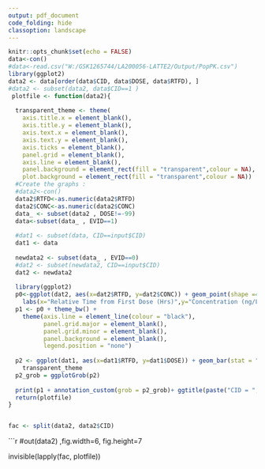 ---
output: pdf_document
code_folding: hide
classoption: landscape
---
```{r setup, include=FALSE}
knitr::opts_chunk$set(echo = FALSE)
data<-con()
#data<-read.csv("W:/GSK1265744/LA200056-LATTE2/Output/PopPK.csv")
library(ggplot2)
data2 <- data[order(data$CID, data$DOSE, data$RTFD), ]
#data2 <- subset(data2, data$CID==1 )
 plotfile <- function(data2){
  
  transparent_theme <- theme(
    axis.title.x = element_blank(),
    axis.title.y = element_blank(),
    axis.text.x = element_blank(), 
    axis.text.y = element_blank(),
    axis.ticks = element_blank(),
    panel.grid = element_blank(),
    axis.line = element_blank(),
    panel.background = element_rect(fill = "transparent",colour = NA),
    plot.background = element_rect(fill = "transparent",colour = NA))
  #Create the graphs :
  #data2<-con()
  data2$RTFD<-as.numeric(data2$RTFD)
  data2$CONC<-as.numeric(data2$CONC)
  data_ <- subset(data2 , DOSE!=-99)
  data<-subset(data_ , EVID==1)
  
  #dat1 <- subset(data, CID==input$CID)
  dat1 <- data
  
  newdata2 <- subset(data_ , EVID==0)
  #dat2 <- subset(newdata2, CID==input$CID)
  dat2 <- newdata2
  
  library(ggplot2)
  p0<-ggplot(dat2, aes(x=dat2$RTFD, y=dat2$CONC)) + geom_point(shape =4) +
    labs(x="Relative Time from First Dose (Hrs)",y="Concentration (ng/L)") 
  p1 <- p0 + theme_bw() +
    theme(axis.line = element_line(colour = "black"),
          panel.grid.major = element_blank(),
          panel.grid.minor = element_blank(),
          panel.background = element_blank(),
          legend.position = "none")  
  
  p2 <- ggplot(dat1, aes(x=dat1$RTFD, y=dat1$DOSE)) + geom_bar(stat = "identity", width=0.01,colour="green") +
    transparent_theme
  p2_grob = ggplotGrob(p2)
  
  print(p1 + annotation_custom(grob = p2_grob)+ ggtitle(paste("CID = ",data2$CID)) )
  return(plotfile)
}


fac <- split(data2, data2$CID)

```

```{r title, results='asis',fig.width=5, fig.height=6,echo=FALSE}
#out(data2) ,fig.width=6, fig.height=7       


invisible(lapply(fac, plotfile))
       